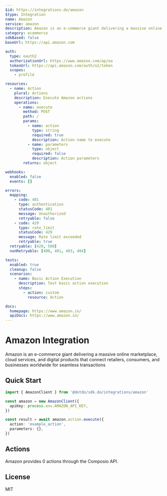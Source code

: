 ```yaml
---
$id: https://integrations.do/amazon
$type: Integration
name: Amazon
service: amazon
description: Amazon is an e-commerce giant delivering a massive online marketplace, cloud services, and digital products that connect retailers, consumers, and businesses worldwide for seamless transactions
category: ecommerce
sdkBased: false
baseUrl: https://api.amazon.com

auth:
  type: oauth2
  authorizationUrl: https://www.amazon.com/ap/oa
  tokenUrl: https://api.amazon.com/auth/o2/token
  scopes:
    - profile

resources:
  - name: Action
    plural: Actions
    description: Execute Amazon actions
    operations:
      - name: execute
        method: POST
        path: /
        params:
          - name: action
            type: string
            required: true
            description: Action name to execute
          - name: parameters
            type: object
            required: false
            description: Action parameters
        returns: object

webhooks:
  enabled: false
  events: []

errors:
  mapping:
    - code: 401
      type: authentication
      statusCode: 401
      message: Unauthorized
      retryable: false
    - code: 429
      type: rate_limit
      statusCode: 429
      message: Rate limit exceeded
      retryable: true
  retryable: [429, 500]
  nonRetryable: [400, 401, 403, 404]

tests:
  enabled: true
  cleanup: false
  scenarios:
    - name: Basic Action Execution
      description: Test basic action execution
      steps:
        - action: custom
          resource: Action

docs:
  homepage: https://www.amazon.in/
  apiDocs: https://www.amazon.in/
---
```


# Amazon Integration

Amazon is an e-commerce giant delivering a massive online marketplace, cloud services, and digital products that connect retailers, consumers, and businesses worldwide for seamless transactions

## Quick Start

```typescript
import { AmazonClient } from '@dotdo/sdk.do/integrations/amazon'

const amazon = new AmazonClient({
  apiKey: process.env.AMAZON_API_KEY,
})

const result = await amazon.action.execute({
  action: 'example_action',
  parameters: {},
})
```

## Actions

Amazon provides 0 actions through the Composio API.

## License

MIT
